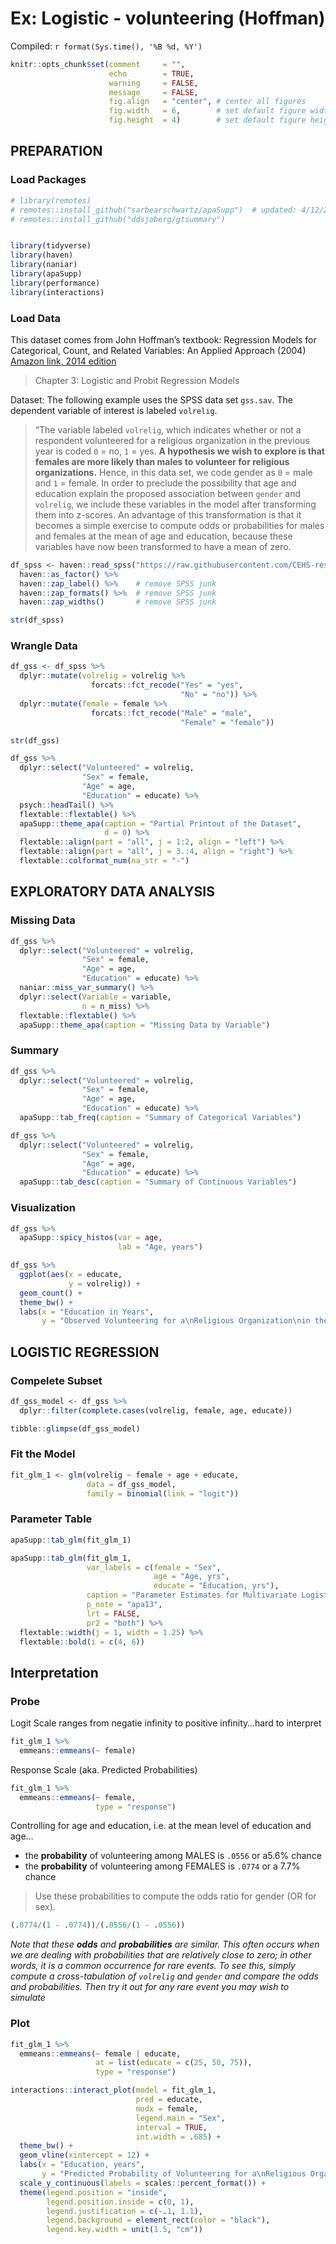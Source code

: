 # Ex: Logistic - volunteering (Hoffman)



Compiled: `r format(Sys.time(), '%B %d, %Y')`

```r
knitr::opts_chunk$set(comment     = "",
                      echo        = TRUE, 
                      warning     = FALSE, 
                      message     = FALSE,
                      fig.align   = "center", # center all figures
                      fig.width   = 6,        # set default figure width to 4 inches
                      fig.height  = 4)        # set default figure height to 3 inches
```


## PREPARATION

### Load Packages

```r

# library(remotes)
# remotes::install_github("sarbearschwartz/apaSupp")  # updated: 4/12/25
# remotes::install_github("ddsjoberg/gtsummary")


library(tidyverse)
library(haven)        
library(naniar)
library(apaSupp)
library(performance) 
library(interactions)
```


### Load Data

This dataset comes from John Hoffman's textbook: Regression Models for Categorical, Count, and Related Variables: An Applied Approach (2004) [Amazon link, 2014 edition](https://www.amazon.com/Regression-Models-Categorical-Related-Variables/dp/0520289293/ref=sr_1_2?dchild=1&qid=1603172859&refinements=p_27%3ADr.+John+P.+Hoffmann&s=books&sr=1-2&text=Dr.+John+P.+Hoffmann)

> Chapter 3: Logistic and Probit Regression Models 

Dataset:  The following example uses the SPSS data set `gss.sav`. The dependent variable of interest is labeled `volrelig`. 


> "The variable labeled `volrelig`, which indicates whether or not a respondent volunteered for a religious organization in the previous year  is coded `0` = no, `1` = yes. **A hypothesis we wish to explore is that females are more likely than males to volunteer for religious organizations.** Hence, in this data set, we code gender as `0` = male and `1` = female. In order to preclude the possibility that age and education explain the proposed association between `gender` and `volrelig`, we include these variables in the model after transforming them into z-scores. An advantage of this transformation is that it becomes a simple exercise to compute odds or probabilities for males and females at the mean of age and education, because these variables have now been transformed to have a mean of zero.


```r
df_spss <- haven::read_spss("https://raw.githubusercontent.com/CEHS-research/data/master/Hoffmann_datasets/gss.sav") %>% 
  haven::as_factor() %>% 
  haven::zap_label() %>%    # remove SPSS junk
  haven::zap_formats() %>%  # remove SPSS junk
  haven::zap_widths()       # remove SPSS junk
```


```r
str(df_spss)
```


### Wrangle Data

```r
df_gss <- df_spss %>% 
  dplyr::mutate(volrelig = volrelig %>% 
                  forcats::fct_recode("Yes" = "yes",
                                      "No" = "no")) %>% 
  dplyr::mutate(female = female %>% 
                  forcats::fct_recode("Male" = "male",
                                      "Female" = "female"))
```


```r
str(df_gss)
```






```r
df_gss %>% 
  dplyr::select("Volunteered" = volrelig, 
                "Sex" = female, 
                "Age" = age, 
                "Education" = educate) %>% 
  psych::headTail() %>% 
  flextable::flextable() %>% 
  apaSupp::theme_apa(caption = "Partial Printout of the Dataset",
                     d = 0) %>% 
  flextable::align(part = "all", j = 1:2, align = "left") %>% 
  flextable::align(part = "all", j = 3.:4, align = "right") %>% 
  flextable::colformat_num(na_str = "-")
```



## EXPLORATORY DATA ANALYSIS


### Missing Data

```r
df_gss %>% 
  dplyr::select("Volunteered" = volrelig, 
                "Sex" = female, 
                "Age" = age, 
                "Education" = educate) %>% 
  naniar::miss_var_summary() %>%
  dplyr::select(Variable = variable,
                n = n_miss) %>% 
  flextable::flextable() %>% 
  apaSupp::theme_apa(caption = "Missing Data by Variable")
```



### Summary


```r
df_gss %>% 
  dplyr::select("Volunteered" = volrelig, 
                "Sex" = female, 
                "Age" = age, 
                "Education" = educate) %>%
  apaSupp::tab_freq(caption = "Summary of Categorical Variables")
```



```r
df_gss %>% 
  dplyr::select("Volunteered" = volrelig, 
                "Sex" = female, 
                "Age" = age, 
                "Education" = educate) %>%
  apaSupp::tab_desc(caption = "Summary of Continuous Variables")
```



### Visualization


```r
df_gss %>% 
  apaSupp::spicy_histos(var = age,
                        lab = "Age, years")
```




```r
df_gss %>% 
  ggplot(aes(x = educate,
             y = volrelig)) +
  geom_count() +
  theme_bw() +
  labs(x = "Education in Years",
       y = "Observed Volunteering for a\nReligious Organization\nin the Previous Year")
```







## LOGISTIC REGRESSION


### Compelete Subset

```r
df_gss_model <- df_gss %>% 
  dplyr::filter(complete.cases(volrelig, female, age, educate))
```


```r
tibble::glimpse(df_gss_model)
```

### Fit the Model


```r
fit_glm_1 <- glm(volrelig ~ female + age + educate,
                 data = df_gss_model,
                 family = binomial(link = "logit"))
```



### Parameter Table

```r
apaSupp::tab_glm(fit_glm_1)
```


```r
apaSupp::tab_glm(fit_glm_1,
                 var_labels = c(female = "Sex",
                                age = "Age, yrs",
                                educate = "Education, yrs"),
                 caption = "Parameter Estimates for Multivariate Logistic Regression for Vollunteering  for Religious Organization in the Previous Year",
                 p_note = "apa13",
                 lrt = FALSE,
                 pr2 = "both") %>% 
  flextable::width(j = 1, width = 1.25) %>% 
  flextable::bold(i = c(4, 6))
```





## Interpretation

### Probe

Logit Scale ranges from negatie infinity to positive infinity...hard to interpret

```r
fit_glm_1 %>% 
  emmeans::emmeans(~ female)
```
 
 
Response Scale (aka. Predicted Probabilities)


```r
fit_glm_1 %>% 
  emmeans::emmeans(~ female,
                   type = "response")
```



Controlling for age and education, i.e. at the mean level of education and age...

* the **probability** of volunteering among MALES is `.0556` or a5.6% chance
* the **probability** of volunteering among FEMALES is `.0774` or a 7.7% chance

> Use these probabilities to compute the odds ratio for gender (OR for sex).

```r
(.0774/(1 - .0774))/(.0556/(1 - .0556))
```

*Note that these **odds** and **probabilities** are similar. This often occurs when we are dealing with probabilities that are relatively close to zero; in other words, it is a common occurrence for rare events. To see this, simply compute a cross-tabulation of `volrelig` and `gender` and compare the odds and probabilities. Then try it out for any rare event you may wish to simulate*



### Plot

```r
fit_glm_1 %>% 
  emmeans::emmeans(~ female | educate,
                   at = list(educate = c(25, 50, 75)),
                   type = "response")
```


```r
interactions::interact_plot(model = fit_glm_1,
                            pred = educate,
                            modx = female,
                            legend.main = "Sex",
                            interval = TRUE,
                            int.width = .685) +
  theme_bw() +
  geom_vline(xintercept = 12) +
  labs(x = "Education, years",
       y = "Predicted Probability of Volunteering for a\nReligious Organization in the Previous Year") +
  scale_y_continuous(labels = scales::percent_format()) +
  theme(legend.position = "inside",
        legend.position.inside = c(0, 1),
        legend.justification = c(-.1, 1.1),
        legend.background = element_rect(color = "black"),
        legend.key.width = unit(1.5, "cm"))
```




